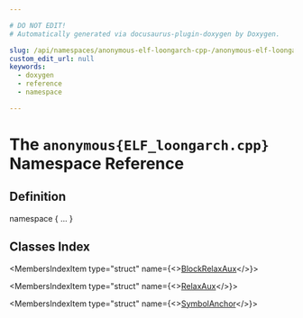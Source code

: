 ```yaml
---

# DO NOT EDIT!
# Automatically generated via docusaurus-plugin-doxygen by Doxygen.

slug: /api/namespaces/anonymous-elf-loongarch-cpp-/anonymous-elf-loongarch-cpp-
custom_edit_url: null
keywords:
  - doxygen
  - reference
  - namespace

---
```





# The `anonymous{ELF_loongarch.cpp}` Namespace Reference

<DoxygenPage pluginConfig={pluginConfig}>



## Definition

<CodeBlock>namespace &#123; ... &#125;</CodeBlock>

## Classes Index

<MembersIndex>

<MembersIndexItem
  type="struct"
  name={<><a href="/docs/api/structs/anonymous-namespace-elf-loongarch-cpp-/anonymous-namespace-elf-loongarch-cpp-/blockrelaxaux">BlockRelaxAux</a></>}>
</MembersIndexItem>

<MembersIndexItem
  type="struct"
  name={<><a href="/docs/api/structs/anonymous-namespace-elf-loongarch-cpp-/anonymous-namespace-elf-loongarch-cpp-/relaxaux">RelaxAux</a></>}>
</MembersIndexItem>

<MembersIndexItem
  type="struct"
  name={<><a href="/docs/api/structs/anonymous-namespace-elf-loongarch-cpp-/anonymous-namespace-elf-loongarch-cpp-/symbolanchor">SymbolAnchor</a></>}>
</MembersIndexItem>

</MembersIndex>


</DoxygenPage>
